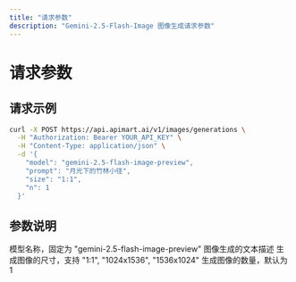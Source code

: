 ```yaml
---
title: "请求参数"
description: "Gemini-2.5-Flash-Image 图像生成请求参数"
---
```


# 请求参数

## 请求示例

<RequestExample>

```bash
curl -X POST https://api.apimart.ai/v1/images/generations \
  -H "Authorization: Bearer YOUR_API_KEY" \
  -H "Content-Type: application/json" \
  -d '{
    "model": "gemini-2.5-flash-image-preview",
    "prompt": "月光下的竹林小径",
    "size": "1:1",
    "n": 1
  }'
```

</RequestExample>

## 参数说明

<ParamField query="model" type="string" required>
  模型名称，固定为 "gemini-2.5-flash-image-preview"
</ParamField>

<ParamField query="prompt" type="string" required>
  图像生成的文本描述
</ParamField>

<ParamField query="size" type="string">
  生成图像的尺寸，支持 "1:1", "1024x1536", "1536x1024"
</ParamField>

<ParamField query="n" type="integer">
  生成图像的数量，默认为 1
</ParamField>

